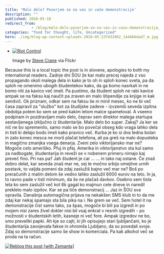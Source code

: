 ```yaml
---
title: 'Malo delo? Poserjem se na vas in vaše demonstracije'
description: ""
published: 2010-05-18
redirect_from: 
            - /blog/malo-delo-poserjem-se-na-vas-in-vase-demonstracije/swizec/1338
categories: "food for thought, life, Uncategorized"
hero: ./img/blog-wp-content-uploads-2010-05-237431962_1444b6dad7_m.jpg
---
```


-   [![Riot Control](./img/blog-wp-content-uploads-2010-05-237431962_1444b6dad7_m.jpg "Riot Control")](http://www.flickr.com/photos/49503062604@N01/237431962)

    Image by [Steve Crane](http://www.flickr.com/photos/49503062604@N01/237431962) via Flickr

Because this is a local topic the post is in slovene, apologies to both my international readers. Zadnje dni ŠOU že kar malo precej najeda z vso propagando okoli malega dela in kako je to oh in sploh konec sveta, pa da sploh ne omenimo ubogih študentekov kako, da ga bomo nasrkali in ne bomo niti za kavico več imeli. Pa pustimo, da študent sploh ne rabi kavice ampak se na faksu kaj naučit pa zraven en malo štipendije za knjige in kak sendvič. Ok priznam, odkar sem na faksu še ni minil mesec, ko ne bi več časa zapravil za "službo" kot za študijske zadeve - izvzemši seveda izpitna obdobja potem ko sem se pred kakim letom malce spametoval. A vseeno podpiram in pozdravljam malo delo, čeprav sem direktor malega startupa sestavljenega izključno iz študentarije. Malo delo bo super. Zakaj? Ja ker se nič ne bo spremenilo, samo malo se bo povečal obseg kdo vraga lahko dela in tisti ki delajo bodo imeli kako pravico več. Kurba je ko si dva tedna bolan in zato konec mesca ne morš plačat telefona, ali pa greš na malo dopusteka in magično zmanjka vsega denarja. Zveni zelo viktorijansko mar ne? Mogoče celo ameriško. Pfuj in pfej. Amerika in viktorijanstvo sta kul samo za nadbogate, študentarija in reveži se v nobenem primeru nimajo kaj preveč fino. Pri nas pa? Jah študent je car ... ... in tako naj ostane. Če znaš dobro delat, kar seveda znaš mar ne, sej te močno srbijo omejitve urnih postavk, to valjda pomeni da zdaj zaslužiš bajno več mar ne? Boš po preračunih z malim delom še vedno lahko zaslužil 6000 eurov na leto. In ja, to ravno pade v tisti minimum, da še ne plačaš davkov. Osebno sem tista leta ko sem zaslužil več kot 6k gagal ko majmun cele dneve in naredil prekleto malo izpitov. Kar se pa tiče demonstracij ... Jaz in ŠOU sva opravila. Današnja automagična prijava na nekakšen SMS klub in to da me zdaj kar nekaj spamajo sta bila pika na i. Ne grem se več. Sem hotel it na demonstracije čist samo tako, za špas, mogoče bi bili pa izgredi in po mojem nisi zares živel dokler nisi bil vsaj enkrat v resnih izgredih - po možnosti v študentskih letih, kasneje ni več fore. Ampak izgredov ne bo, smo preveliki papki. Ah kje so cajti, ki jih opisujejo stari ljubljančani, ko je študentarija zavojevala fakse in ohromila Ljubljano, da so povedali svoje. Zdaj so demonstracije samo še show in komerciala. Pa kak alkohol več se proda na ta račun.

[![Reblog this post \[with Zemanta\]](http://img.zemanta.com/reblog_e.png?x-id=a3a05ea0-525e-4c09-bf92-94aed194ddb5)](http://reblog.zemanta.com/zemified/a3a05ea0-525e-4c09-bf92-94aed194ddb5/ "Reblog this post \[with Zemanta]")
